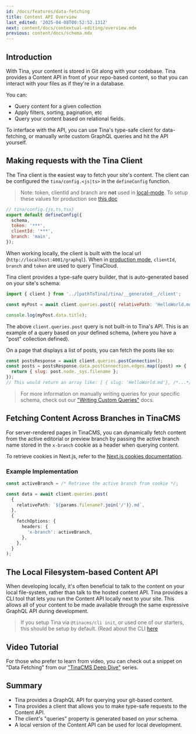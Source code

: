 ```yaml
---
id: /docs/features/data-fetching
title: Content API Overview
last_edited: '2025-04-08T00:52:52.131Z'
next: content/docs/contextual-editing/overview.mdx
previous: content/docs/schema.mdx
---
```


## Introduction

With Tina, your content is stored in Git along with your codebase. Tina provides a Content API in front of your repo-based content, so that you can interact with your files as if they're in a database.

You can:

* Query content for a given collection
* Apply filters, sorting, pagination, etc
* Query your content based on relational fields.

To interface with the API, you can use Tina's type-safe client for data-fetching, or manually write custom GraphQL queries and hit the API yourself.

## Making requests with the Tina Client

The Tina client is the easiest way to fetch your site's content. The client can be configured the `tina/config.<js|ts>` in the `defineConfig` function.

> Note: token, clientId and branch are **not** used in [local-mode](/docs/tina-cloud/#local-mode). To setup these values for production see [this doc](/docs/tina-cloud/overview)

```js
// tina/config.{js,ts,tsx}
export default defineConfig({
  schema,
  token: '***',
  clientId: '***',
  branch: 'main',
});
```

When working locally, the client is built with the local url (`http://localhost:4001/graphql`). When in [production mode](/docs/tina-cloud/#prod-mode), `clientId`, `branch` and `token` are used to query TinaCloud.

Tina client provides a type-safe query builder, that is auto-generated based on your site's schema:

```js
import { client } from '../[pathToTina]/tina/__generated__/client';

const myPost = await client.queries.post({ relativePath: 'HelloWorld.md' });

console.log(myPost.data.title);
```

The above `client.queries.post` query is not built-in to Tina's API. This is an example of a query based on *your* defined schema, (where you have a "post" collection defined).

On a page that displays a list of posts, you can fetch the posts like so:

```js
const postsResponse = await client.queries.postConnection();
const posts = postsResponse.data.postConnection.edges.map((post) => {
  return { slug: post.node._sys.filename };
});
// This would return an array like: [ { slug: 'HelloWorld.md'}, /*...*/ ]
```

> For more information on manually writing queries for your specific schema, check out our ["Writing Custom Queries"](/docs/data-fetching/custom-queries/#writing-inline-queries) docs.

## Fetching Content Across Branches in TinaCMS

For server-rendered pages in TinaCMS, you can dynamically fetch content from the active editorial or preview branch by passing the active branch name stored in the `x-branch` cookie as a header when querying content.

To retrieve cookies in Next.js, refer to the [Next.js cookies documentation](https://nextjs.org/docs/app/api-reference/functions/cookies).

### Example Implementation

```typescript
const activeBranch = /* Retrieve the active branch from cookie */;

const data = await client.queries.post(
  {
    relativePath: `${params.filename?.join('/')}.md`,
  },
  {
    fetchOptions: {
      headers: {
        'x-branch': activeBranch,
      },
    },
  }
);
```

## The Local Filesystem-based Content API

When developing locally, it's often beneficial to talk to the content on your local file-system, rather than talk to the hosted content API. Tina provides a CLI tool that lets you run the Content API locally next to your site. This allows all of your content to be made available through the same expressive GraphQL API during development.

> If you setup Tina via `@tinacms/cli init`, or used one of our starters, this should be setup by default. (Read about the CLI [here](/docs/graphql/cli/.)

## Video Tutorial

For those who prefer to learn from video, you can check out a snippet on "Data Fetching" from our ["TinaCMS Deep Dive"](https://www.youtube.com/watch?v=PcgnJDILv4w\&list=PLPar4H9PHKVqoCwZy79PHr8-W_vA3lAOB\&pp=iAQB) series.

<Youtube embedSrc="https://www.youtube.com/embed/PcgnJDILv4w?start=403&end=534" />

## Summary

* Tina provides a GraphQL API for querying your git-based content.
* Tina provides a client that allows you to make type-safe requests to the Content API.
* The client's "queries" property is generated based on *your* schema.
* A local version of the Content API can be used for local development.
